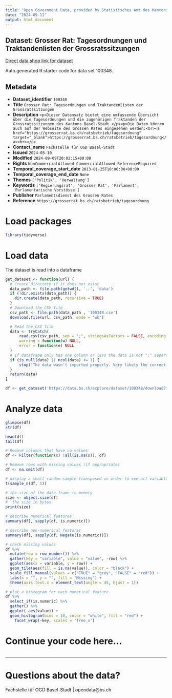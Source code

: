 ```yaml
---
title: "Open Government Data, provided by Statistisches Amt des Kantons Basel-Stadt - Fachstelle OGD"
date: "2024-09-11"
output: html_document
---
```


## Dataset: Grosser Rat: Tagesordnungen und Traktandenlisten der Grossratssitzungen

[Direct data shop link for dataset](https://data.bs.ch/explore/dataset/100348)

Auto generated R starter code for data set 100348.

## Metadata

- **Dataset_identifier** `100348`
- **Title** `Grosser Rat: Tagesordnungen und Traktandenlisten der Grossratssitzungen`
- **Description** `<p>Dieser Datensatz bietet eine umfassende Übersicht über die Tagesordnungen und die zugehörigen Traktanden der Grossratssitzungen des Kantons Basel-Stadt.</p><p>Die Daten können auch auf der Webseite des Grossen Rates eingesehen werden:<br><a href="https://grosserrat.bs.ch/ratsbetrieb/tagesordnung" target="_blank">https://grosserrat.bs.ch/ratsbetrieb/tagesordnung</a><br></p>`
- **Contact_name** `Fachstelle für OGD Basel-Stadt`
- **Issued** `2024-05-10`
- **Modified** `2024-09-09T20:02:15+00:00`
- **Rights** `NonCommercialAllowed-CommercialAllowed-ReferenceRequired`
- **Temporal_coverage_start_date** `2013-01-25T10:00:00+00:00`
- **Temporal_coverage_end_date** `None`
- **Themes** `['Politik', 'Verwaltung']`
- **Keywords** `['Regierungsrat', 'Grosser Rat', 'Parlament', 'Parlamentarische Vorstösse']`
- **Publisher** `Parlamentsdienst des Grossen Rates`
- **Reference** `https://grosserrat.bs.ch/ratsbetrieb/tagesordnung`


# Load packages

```r

library(tidyverse)
```

# Load data

The dataset is read into a dataframe

```r
get_dataset <- function(url) {
  # Create directory if it does not exist
  data_path <- file.path(getwd(), '..', 'data')
  if (!dir.exists(data_path)) {
    dir.create(data_path, recursive = TRUE)
  }
  # Download the CSV file
  csv_path <- file.path(data_path , '100348.csv')
  download.file(url, csv_path, mode = "wb")

  # Read the CSV file
  data <- tryCatch(
      read.csv(csv_path, sep = ";", stringsAsFactors = FALSE, encoding = "UTF-8"),
      warning = function(w) NULL,
      error = function(e) NULL
  )
  # if dataframe only has one column or less the data is not ";" separated
  if (is.null(data) || ncol(data) <= 1) {
      stop("The data wasn't imported properly. Very likely the correct separator couldn't be found.\nPlease check the dataset manually and adjust the code.")
  }
  return(data)
}
```

```r

df <- get_dataset('https://data.bs.ch/explore/dataset/100348/download?format=csv&timezone=Europe%2FZurich')

```

# Analyze data

```r

glimpse(df)
str(df)

head(df)
tail(df)

```

```r
# Remove columns that have no values
df <- Filter(function(x) !all(is.na(x)), df)

# Remove rows with missing values (if appropriate)
df <- na.omit(df)
```

```r
# display a small random sample transposed in order to see all variables
t(sample_n(df, 5))
```

```r
# the size of the data frame in memory
size <- object.size(df)
#  the size in bytes
print(size)
```

```r
# describe numerical features
summary(df[, sapply(df, is.numeric)])
```

```r
# describe non-numerical features
summary(df[, sapply(df, Negate(is.numeric))])
```

```r
# check missing values
df %>%
  mutate(row = row_number()) %>%
  gather(key = "variable", value = "value", -row) %>%
  ggplot(aes(x = variable, y = row)) +
  geom_tile(aes(fill = is.na(value)), color = "black") +
  scale_fill_manual(values = c("TRUE" = "grey", "FALSE" = "red")) +
  labs(x = "", y = "", fill = "Missing") +
  theme(axis.text.x = element_text(angle = 45, hjust = 1))
```

```r
# plot a histogram for each numerical feature
df %>%
  select_if(is.numeric) %>%
  gather() %>%
  ggplot( aes(value)) +
  geom_histogram(bins = 10, color = "white", fill = "red") +
    facet_wrap(~key, scales = 'free_x')
```

# Continue your code here...

```r

```
------------------------------------------------------------------------

# Questions about the data?

Fachstelle für OGD Basel-Stadt | opendata@bs.ch
